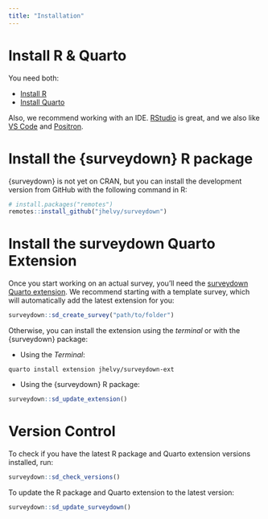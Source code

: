 ```yaml
---
title: "Installation"
---
```


# Install R & Quarto

You need both: 

- [Install R](https://CRAN.R-project.org/)
- [Install Quarto](https://quarto.org/docs/get-started/)

Also, we recommend working with an IDE. [RStudio](https://www.rstudio.com/categories/rstudio-ide/) is great, and we also like [VS Code](https://code.visualstudio.com) and [Positron](https://github.com/posit-dev/positron).

# Install the {surveydown} R package

{surveydown} is not yet on CRAN, but you can install the development version from GitHub with the following command in R:

```r
# install.packages("remotes")
remotes::install_github("jhelvy/surveydown")
```

# Install the surveydown Quarto Extension

Once you start working on an actual survey, you'll need the [surveydown Quarto extension](https://github.com/jhelvy/surveydown-ext). We recommend starting with a template survey, which will automatically add the latest extension for you:

```r
surveydown::sd_create_survey("path/to/folder")
```

Otherwise, you can install the extension using the *terminal* or with the {surveydown} package:

- Using the *Terminal*:

```terminal
quarto install extension jhelvy/surveydown-ext
```

- Using the {surveydown} R package:

```r
surveydown::sd_update_extension()
```

# Version Control

To check if you have the latest R package and Quarto extension versions installed, run:

```r
surveydown::sd_check_versions()
```

To update the R package and Quarto extension to the latest version:

```r
surveydown::sd_update_surveydown()
```
